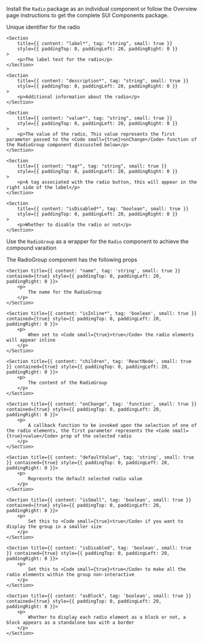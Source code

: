 
<Section
	title="Installation"
	contained={true}
	style={{ paddingTop: 20, paddingBottom: 0 }}
>
	<p>
		Install the <Code small={true}>Radio</Code> package as an individual
		component or follow the Overview page instructions to get the complete SUI
		Components package.
	</p>
</Section>

<Section title="Props" border={true}>
	<Section
		title={{ content: "id*", tag: "string", small: true }}
		style={{ paddingTop: 0, paddingLeft: 20, paddingRight: 0 }}
	>
		<p>Unique identifier for the radio</p>
	</Section>

    <Section
    	title={{ content: "label*", tag: "string", small: true }}
    	style={{ paddingTop: 0, paddingLeft: 20, paddingRight: 0 }}
    >
    	<p>The label text for the radio</p>
    </Section>

    <Section
    	title={{ content: "description*", tag: "string", small: true }}
    	style={{ paddingTop: 0, paddingLeft: 20, paddingRight: 0 }}
    >
    	<p>Additional information about the radio</p>
    </Section>

    <Section
    	title={{ content: "value*", tag: "string", small: true }}
    	style={{ paddingTop: 0, paddingLeft: 20, paddingRight: 0 }}
    >
    	<p>The value of the radio, This value represents the first parameter passed to the <Code small={true}>onChange</Code> function of the RadioGroup component discussted below</p>
    </Section>

    <Section
    	title={{ content: "tag*", tag: "string", small: true }}
    	style={{ paddingTop: 0, paddingLeft: 20, paddingRight: 0 }}
    >
    	<p>A tag associated with the radio button, this will appear in the right side of the label</p>
    </Section>

    <Section
    	title={{ content: "isDisabled*", tag: "boolean", small: true }}
    	style={{ paddingTop: 0, paddingLeft: 20, paddingRight: 0 }}
    >
    	<p>Whether to disable the radio or not</p>
    </Section>

</Section>

<Section
	title="RadioGroup"
	contained={true}
	style={{ paddingTop: 30, paddingBottom: 0 }}
>
	<p>Use the <Code small={true}>RadioGroup</Code> as a wrapper for the <Code small={true}>Radio</Code> component to achieve the compound varaition </p>
	<p>The RadioGroup component has the following props</p>
	
	<Section title={{ content: "name", tag: 'string', small: true }} contained={true} style={{ paddingTop: 0, paddingLeft: 20, paddingRight: 0 }}>
    	<p>
    		The name for the RadioGroup
    	</p>
    </Section>

    <Section title={{ content: "isInline*", tag: 'boolean', small: true }} contained={true} style={{ paddingTop: 0, paddingLeft: 20, paddingRight: 0 }}>
    	<p>
    		When set to <Code small={true}>true</Code> the radio elements will appear inline
    	</p>
    </Section>

    <Section title={{ content: "children", tag: 'ReactNode', small: true }} contained={true} style={{ paddingTop: 0, paddingLeft: 20, paddingRight: 0 }}>
    	<p>
    		The content of the RadioGroup
    	</p>
    </Section>

    <Section title={{ content: "onChange", tag: 'function', small: true }} contained={true} style={{ paddingTop: 0, paddingLeft: 20, paddingRight: 0 }}>
    	<p>
    		A callback function to be invoked upon the selection of one of the radio elements, the first parameter represents the <Code small={true}>value</Code> prop of the selected radio
    	</p>
    </Section>

    <Section title={{ content: "defaultValue", tag: 'string', small: true }} contained={true} style={{ paddingTop: 0, paddingLeft: 20, paddingRight: 0 }}>
    	<p>
    		Represnts the default selected radio value
    	</p>
    </Section>

    <Section title={{ content: "isSmall", tag: 'boolean', small: true }} contained={true} style={{ paddingTop: 0, paddingLeft: 20, paddingRight: 0 }}>
    	<p>
    		Set this to <Code small={true}>true</Code> if you want to display the group in a smaller size
    	</p>
    </Section>

    <Section title={{ content: "isDisabled", tag: 'boolean', small: true }} contained={true} style={{ paddingTop: 0, paddingLeft: 20, paddingRight: 0 }}>
    	<p>
    		Set this to <Code small={true}>true</Code> to make all the radio elements within the group non-interactive
    	</p>
    </Section>

    <Section title={{ content: "asBlock", tag: 'boolean', small: true }} contained={true} style={{ paddingTop: 0, paddingLeft: 20, paddingRight: 0 }}>
    	<p>
    		Whether to display each radio element as a block or not, a block appears as a standalone box with a border
    	</p>
    </Section>

</Section>
